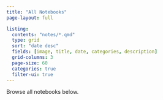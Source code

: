 ```yaml
---
title: "All Notebooks"
page-layout: full

listing:
  contents: "notes/*.qmd"
  type: grid
  sort: "date desc"
  fields: [image, title, date, categories, description]
  grid-columns: 3
  page-size: 60
  categories: true
  filter-ui: true
---
```


Browse all notebooks below.

